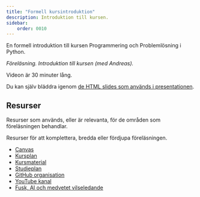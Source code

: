 ```yaml
---
title: "Formell kursintroduktion" 
description: Introduktion till kursen.
sidebar:
    order: 0010
---
```



En formell introduktion till kursen Programmering och Problemlösning i Python.

<YouTube
    id="vq5SDjfdhFI" 
/>

_Föreläsning. Introduktion till kursen (med Andreas)._

Videon är 30 minuter lång.

Du kan själv bläddra igenom [de HTML slides som används i presentationen](/website/lecture/kursintro/slides.html).



## Resurser

Resurser som används, eller är relevanta, för de områden som föreläsningen behandlar.

Resurser för att komplettera, bredda eller fördjupa föreläsningen.


* [Canvas](https://canvas.bth.se)
* [Kursplan](https://edu.bth.se/utbildning/utb_kursplaner.asp?KKurskod=DV1670)
* [Kursmaterial](https://bth-python.github.io/website/)
* [Studieplan](https://bth-python.github.io/website/intro/studieplan/)
* [GitHub organisation](https://github.com/orgs/bth-python/repositories)
* [YouTube kanal](https://www.youtube.com/@DbwebbSe)
* [Fusk, AI och medvetet vilseledande](https://bth-python.github.io/website/studieguide/fusk/)
